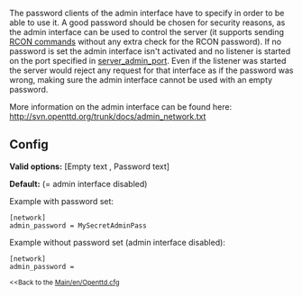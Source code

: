 The password clients of the admin interface have to specify in order to be able to use it. A good password should be chosen for security reasons, as the admin interface can be used to control the server (it supports sending [[Main/en/Rcon password#Controlling the server with rcon|RCON commands]] without any extra check for the RCON password).
If no password is set the admin interface isn't activated and no listener is started on the port specified in [[Main/en/Server admin port|server_admin_port]]. 
Even if the listener was started the server would reject any request for that interface as if the password was wrong, making sure the admin interface cannot be used with an empty password.

More information on the admin interface can be found here: http://svn.openttd.org/trunk/docs/admin_network.txt

== Config ==
'''Valid options:''' [Empty text , Password text]

'''Default:''' <Empty> (= admin interface disabled)

Example with password set:
<pre>
[network]
admin_password = MySecretAdminPass
</pre>

Example without password set (admin interface disabled):
<pre>
[network]
admin_password = 
</pre>


<small><<Back to the [[Main/en/Openttd.cfg]]</small>